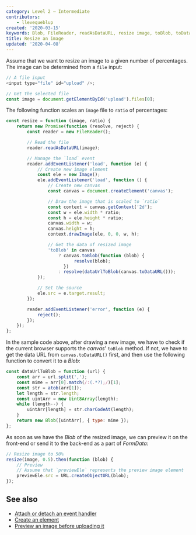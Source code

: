 ```yaml
---
category: Level 2 — Intermediate
contributors:
    - llevequeblup
created: '2020-03-15'
keywords: Blob, FileReader, readAsDataURL, resize image, toBlob, toDataURL, URL createObjectURL
title: Resize an image
updated: '2020-04-08'
---
```


Assume that we want to resize an image to a given number of percentages. The image can be determined from a `file` input:

```js
// A file input
<input type="file" id="upload" />;

// Get the selected file
const image = document.getElementById('upload').files[0];
```

The following function scales an `image` file to `ratio` of percentages:

```js
const resize = function (image, ratio) {
    return new Promise(function (resolve, reject) {
        const reader = new FileReader();

        // Read the file
        reader.readAsDataURL(image);

        // Manage the `load` event
        reader.addEventListener('load', function (e) {
            // Create new image element
            const ele = new Image();
            ele.addEventListener('load', function () {
                // Create new canvas
                const canvas = document.createElement('canvas');

                // Draw the image that is scaled to `ratio`
                const context = canvas.getContext('2d');
                const w = ele.width * ratio;
                const h = ele.height * ratio;
                canvas.width = w;
                canvas.height = h;
                context.drawImage(ele, 0, 0, w, h);

                // Get the data of resized image
                'toBlob' in canvas
                    ? canvas.toBlob(function (blob) {
                          resolve(blob);
                      })
                    : resolve(dataUrlToBlob(canvas.toDataURL()));
            });

            // Set the source
            ele.src = e.target.result;
        });

        reader.addEventListener('error', function (e) {
            reject();
        });
    });
};
```

In the sample code above, after drawing a new image, we have to check if the current browser supports the _canvas_' `toBlob` method. If not, we have to get the data URL from `canvas.toDataURL()` first, and then use the following function to convert it to a _Blob_:

```js
const dataUrlToBlob = function (url) {
    const arr = url.split(',');
    const mime = arr[0].match(/:(.*?);/)[1];
    const str = atob(arr[1]);
    let length = str.length;
    const uintArr = new Uint8Array(length);
    while (length--) {
        uintArr[length] = str.charCodeAt(length);
    }
    return new Blob([uintArr], { type: mime });
};
```

As soon as we have the _Blob_ of the resized image, we can preview it on the front-end or send it to the back-end as a part of _FormData_:

```js
// Resize image to 50%
resize(image, 0.5).then(function (blob) {
    // Preview
    // Assume that `previewEle` represents the preview image element
    previewEle.src = URL.createObjectURL(blob);
});
```

## See also

-   [Attach or detach an event handler](https://phuoc.ng/collection/html-dom/attach-or-detach-an-event-handler)
-   [Create an element](https://phuoc.ng/collection/html-dom/create-an-element)
-   [Preview an image before uploading it](https://phuoc.ng/collection/html-dom/preview-an-image-before-uploading-it)
